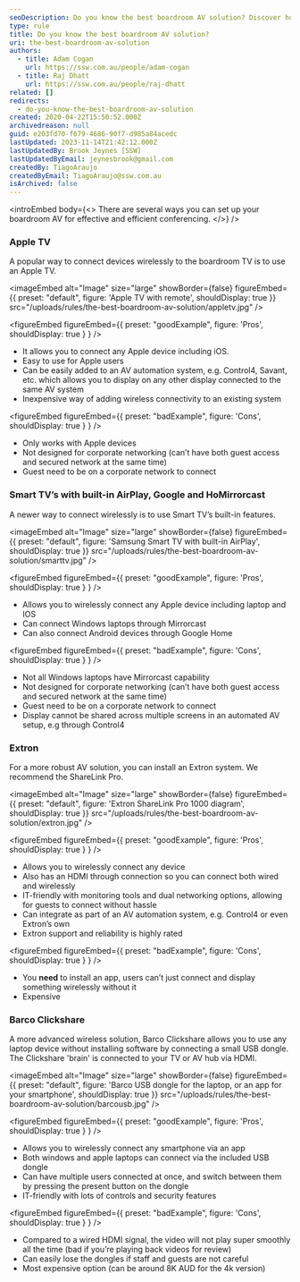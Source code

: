 ```yaml
---
seoDescription: Do you know the best boardroom AV solution? Discover how to effectively and efficiently connect devices wirelessly to your TV for seamless conferencing.
type: rule
title: Do you know the best boardroom AV solution?
uri: the-best-boardroom-av-solution
authors:
  - title: Adam Cogan
    url: https://ssw.com.au/people/adam-cogan
  - title: Raj Dhatt
    url: https://ssw.com.au/people/raj-dhatt
related: []
redirects:
  - do-you-know-the-best-boardroom-av-solution
created: 2020-04-22T15:50:52.000Z
archivedreason: null
guid: e203fd70-f679-4686-90f7-d985a84acedc
lastUpdated: 2023-11-14T21:42:12.000Z
lastUpdatedBy: Brook Jeynes [SSW]
lastUpdatedByEmail: jeynesbrook@gmail.com
createdBy: TiagoAraujo
createdByEmail: TiagoAraujo@ssw.com.au
isArchived: false
---
```


<introEmbed
  body={<>
There are several ways you can set up your boardroom AV for effective and efficient conferencing.
  </>}
/>
### Apple TV

A popular way to connect devices wirelessly to the boardroom TV is to use an Apple TV.


<imageEmbed
  alt="Image"
  size="large"
  showBorder={false}
  figureEmbed={{
    preset: "default",
    figure: 'Apple TV with remote',
    shouldDisplay: true
  }}
  src="/uploads/rules/the-best-boardroom-av-solution/appletv.jpg"
/>

<figureEmbed figureEmbed={{
  preset: "goodExample",
  figure: 'Pros',
  shouldDisplay: true
} } />


- It allows you to connect any Apple device including iOS.
- Easy to use for Apple users
- Can be easily added to an AV automation system, e.g. Control4, Savant, etc. which allows you to display on any other display connected to the same AV system
- Inexpensive way of adding wireless connectivity to an existing system

<figureEmbed figureEmbed={{
  preset: "badExample",
  figure: 'Cons',
  shouldDisplay: true
} } />


- Only works with Apple devices
- Not designed for corporate networking (can’t have both guest access and secured network at the same time)
- Guest need to be on a corporate network to connect

### Smart TV’s with built-in AirPlay, Google and HoMirrorcast

A newer way to connect wirelessly is to use Smart TV’s built-in features.

<imageEmbed
  alt="Image"
  size="large"
  showBorder={false}
  figureEmbed={{
    preset: "default",
    figure: 'Samsung Smart TV with built-in AirPlay',
    shouldDisplay: true
  }}
  src="/uploads/rules/the-best-boardroom-av-solution/smarttv.jpg"
/>

<figureEmbed figureEmbed={{
  preset: "goodExample",
  figure: 'Pros',
  shouldDisplay: true
} } />


- Allows you to wirelessly connect any Apple device including laptop and IOS
- Can connect Windows laptops through Mirrorcast
- Can also connect Android devices through Google Home

<figureEmbed figureEmbed={{
  preset: "badExample",
  figure: 'Cons',
  shouldDisplay: true
} } />


- Not all Windows laptops have Mirrorcast capability
- Not designed for corporate networking (can’t have both guest access and secured network at the same time)
- Guest need to be on a corporate network to connect
- Display cannot be shared across multiple screens in an automated AV setup, e.g through Control4

### Extron

For a more robust AV solution, you can install an Extron system. We recommend the ShareLink Pro.


<imageEmbed
  alt="Image"
  size="large"
  showBorder={false}
  figureEmbed={{
    preset: "default",
    figure: 'Extron ShareLink Pro 1000 diagram',
    shouldDisplay: true
  }}
  src="/uploads/rules/the-best-boardroom-av-solution/extron.jpg"
/>

<figureEmbed figureEmbed={{
  preset: "goodExample",
  figure: 'Pros',
  shouldDisplay: true
} } />


- Allows you to wirelessly connect any device
- Also has an HDMI through connection so you can connect both wired and wirelessly
- IT-friendly with monitoring tools and dual networking options, allowing for guests to connect without hassle
- Can integrate as part of an AV automation system, e.g. Control4 or even Extron’s own
- Extron support and reliability is highly rated

<figureEmbed figureEmbed={{
  preset: "badExample",
  figure: 'Cons',
  shouldDisplay: true
} } />


- You **need** to install an app, users can’t just connect and display something wirelessly without it
- Expensive

### Barco Clickshare

A more advanced wireless solution, Barco Clickshare allows you to use any laptop device without installing software by connecting a small USB dongle. The Clickshare 'brain' is connected to your TV or AV hub via HDMI.


<imageEmbed
  alt="Image"
  size="large"
  showBorder={false}
  figureEmbed={{
    preset: "default",
    figure: 'Barco USB dongle for the laptop, or an app for your smartphone',
    shouldDisplay: true
  }}
  src="/uploads/rules/the-best-boardroom-av-solution/barcousb.jpg"
/>

<figureEmbed figureEmbed={{
  preset: "goodExample",
  figure: 'Pros',
  shouldDisplay: true
} } />


- Allows you to wirelessly connect any smartphone via an app
- Both windows and apple laptops can connect via the included USB dongle
- Can have multiple users connected at once, and switch between them by pressing the present button on the dongle
- IT-friendly with lots of controls and security features

<figureEmbed figureEmbed={{
  preset: "badExample",
  figure: 'Cons',
  shouldDisplay: true
} } />


- Compared to a wired HDMI signal, the video will not play super smoothly all the time (bad if you’re playing back videos for review)
- Can easily lose the dongles if staff and guests are not careful
- Most expensive option (can be around 8K AUD for the 4k version)
